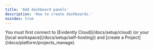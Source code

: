 ```yaml
---
title: 'Add dashboard panels'
description: 'How to create dashboards.'
noindex: true
---
```


<Tip>
  You must first connect to [Evidently Cloud](/docs/setup/cloud) (or your [local workspace](/docs/setup/self-hosting)) and [create a Project](/docs/platform/projects_manage).&#x20;
</Tip>